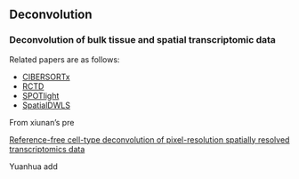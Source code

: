 ## Deconvolution
### Deconvolution of bulk tissue and spatial transcriptomic data

Related papers are as follows:

- [CIBERSORTx](https://www.nature.com/articles/s41587-019-0114-2)
- [RCTD](https://www.nature.com/articles/s41587-021-00830-w)
- [SPOTlight](https://academic.oup.com/nar/article/49/9/e50/6129341)
- [SpatialDWLS](https://genomebiology.biomedcentral.com/articles/10.1186/s13059-021-02362-7)


From xiunan's pre


[Reference-free cell-type deconvolution of pixel-resolution spatially resolved transcriptomics data](https://www.biorxiv.org/content/10.1101/2021.06.15.448381v1)

Yuanhua add


